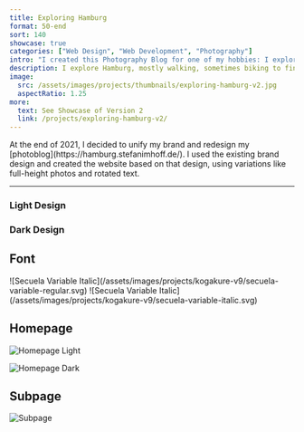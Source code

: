 ```yaml
---
title: Exploring Hamburg
format: 50-end
sort: 140
showcase: true
categories: ["Web Design", "Web Development", "Photography"]
intro: "I created this Photography Blog for one of my hobbies: I explore the city of Hamburg, mostly walking, and sometimes biking to find out more about the individual districts and to shoot photos. The current design is the 2nd iteration."
description: I explore Hamburg, mostly walking, sometimes biking to find out more about the individual districts and to shoot photos.
image:
  src: /assets/images/projects/thumbnails/exploring-hamburg-v2.jpg
  aspectRatio: 1.25
more:
  text: See Showcase of Version 2
  link: /projects/exploring-hamburg-v2/
---
```


<ProjectIntro>
At the end of 2021, I decided to unify my brand and redesign my [photoblog](https://hamburg.stefanimhoff.de/). I used the existing brand design and created the website based on that design, using variations like full-height photos and rotated text.

<MoreLink href="https://github.com/kogakure/website-11ty-hamburg.stefanimhoff.de/" text="Source Code" />
</ProjectIntro>

---

### Light Design

<ColorStack>
	<ColorSwatch color="#E7E6E4" title="Light Background" />
	<ColorSwatch color="#0E0D0C" title="Light Foreground" />
	<ColorSwatch color="#2d5da3" title="Accent" />
</ColorStack>

### Dark Design

<ColorStack>
	<ColorSwatch color="#1B1A18" title="Light Background" />
	<ColorSwatch color="#E7E6E4" title="Light Foreground" />
	<ColorSwatch color="#2d5da3" title="Accent" />
</ColorStack>

## Font

<DisplayBox>
	![Secuela Variable Italic](/assets/images/projects/kogakure-v9/secuela-variable-regular.svg)
</DisplayBox>

<DisplayBox>
	![Secuela Variable Italic](/assets/images/projects/kogakure-v9/secuela-variable-italic.svg)
</DisplayBox>

## Homepage

![Homepage Light](/assets/images/projects/exploring-hamburg-v2/exploring-hamburg-v2-homepage.jpg)

![Homepage Dark](/assets/images/projects/exploring-hamburg-v2/exploring-hamburg-v2-homepage-dark.jpg)

## Subpage

![Subpage](/assets/images/projects/exploring-hamburg-v2/exploring-hamburg-v2-subpage.jpg)

